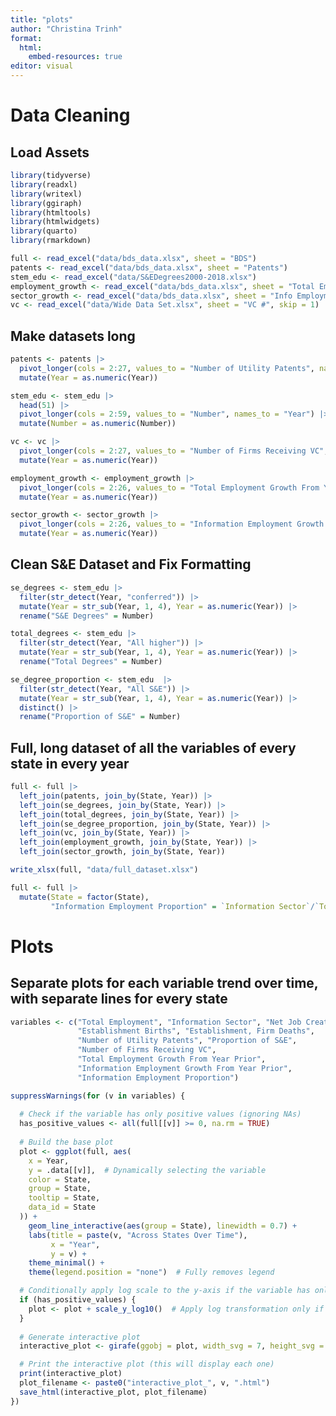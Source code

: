 ---
title: "plots"
author: "Christina Trinh"
format: 
  html:
    embed-resources: true
editor: visual
---

# Data Cleaning

## Load Assets

```{r}
library(tidyverse)
library(readxl)
library(writexl)
library(ggiraph)
library(htmltools)
library(htmlwidgets)
library(quarto)
library(rmarkdown)

full <- read_excel("data/bds_data.xlsx", sheet = "BDS")
patents <- read_excel("data/bds_data.xlsx", sheet = "Patents")
stem_edu <- read_excel("data/S&EDegrees2000-2018.xlsx")
employment_growth <- read_excel("data/bds_data.xlsx", sheet = "Total Employment Growth")
sector_growth <- read_excel("data/bds_data.xlsx", sheet = "Info Employment Growth")
vc <- read_excel("data/Wide Data Set.xlsx", sheet = "VC #", skip = 1)
```

## Make datasets long

```{r}
patents <- patents |>
  pivot_longer(cols = 2:27, values_to = "Number of Utility Patents", names_to = "Year") |>
  mutate(Year = as.numeric(Year))

stem_edu <- stem_edu |>
  head(51) |>
  pivot_longer(cols = 2:59, values_to = "Number", names_to = "Year") |>
  mutate(Number = as.numeric(Number))

vc <- vc |>
  pivot_longer(cols = 2:27, values_to = "Number of Firms Receiving VC", names_to = "Year") |>
  mutate(Year = as.numeric(Year))

employment_growth <- employment_growth |>
  pivot_longer(cols = 2:26, values_to = "Total Employment Growth From Year Prior", names_to = "Year") |>
  mutate(Year = as.numeric(Year))

sector_growth <- sector_growth |>
  pivot_longer(cols = 2:26, values_to = "Information Employment Growth From Year Prior", names_to = "Year") |>
  mutate(Year = as.numeric(Year))
```

## Clean S&E Dataset and Fix Formatting

```{r}
se_degrees <- stem_edu |>
  filter(str_detect(Year, "conferred")) |>
  mutate(Year = str_sub(Year, 1, 4), Year = as.numeric(Year)) |>
  rename("S&E Degrees" = Number)

total_degrees <- stem_edu |>
  filter(str_detect(Year, "All higher")) |>
  mutate(Year = str_sub(Year, 1, 4), Year = as.numeric(Year)) |>
  rename("Total Degrees" = Number)

se_degree_proportion <- stem_edu  |>
  filter(str_detect(Year, "All S&E")) |>
  mutate(Year = str_sub(Year, 1, 4), Year = as.numeric(Year)) |>
  distinct() |>
  rename("Proportion of S&E" = Number)
```

## Full, long dataset of all the variables of every state in every year

```{r}
full <- full |>
  left_join(patents, join_by(State, Year)) |>
  left_join(se_degrees, join_by(State, Year)) |>
  left_join(total_degrees, join_by(State, Year)) |>
  left_join(se_degree_proportion, join_by(State, Year)) |>
  left_join(vc, join_by(State, Year)) |>
  left_join(employment_growth, join_by(State, Year)) |>
  left_join(sector_growth, join_by(State, Year))

write_xlsx(full, "data/full_dataset.xlsx")

full <- full |>
  mutate(State = factor(State),
         "Information Employment Proportion" = `Information Sector`/`Total Employment`)
```

# Plots

## Separate plots for each variable trend over time, with separate lines for every state

```{r}

variables <- c("Total Employment", "Information Sector", "Net Job Creation", 
               "Establishment Births", "Establishment, Firm Deaths", 
               "Number of Utility Patents", "Proportion of S&E", 
               "Number of Firms Receiving VC",
               "Total Employment Growth From Year Prior",
               "Information Employment Growth From Year Prior",
               "Information Employment Proportion")

```

```{r}
suppressWarnings(for (v in variables) {
  
  # Check if the variable has only positive values (ignoring NAs)
  has_positive_values <- all(full[[v]] >= 0, na.rm = TRUE)
  
  # Build the base plot
  plot <- ggplot(full, aes(
    x = Year,
    y = .data[[v]],  # Dynamically selecting the variable
    color = State,
    group = State,
    tooltip = State,
    data_id = State
  )) +
    geom_line_interactive(aes(group = State), linewidth = 0.7) + 
    labs(title = paste(v, "Across States Over Time"),
         x = "Year",
         y = v) +
    theme_minimal() +
    theme(legend.position = "none")  # Fully removes legend

  # Conditionally apply log scale to the y-axis if the variable has only positive values
  if (has_positive_values) {
    plot <- plot + scale_y_log10()  # Apply log transformation only if all values are positive
  }
  
  # Generate interactive plot
  interactive_plot <- girafe(ggobj = plot, width_svg = 7, height_svg = 4)

  # Print the interactive plot (this will display each one)
  print(interactive_plot)
  plot_filename <- paste0("interactive_plot_", v, ".html")
  save_html(interactive_plot, plot_filename)
})

```
